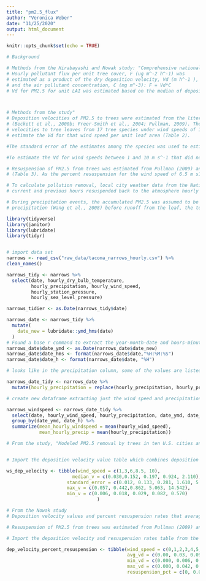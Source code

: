 ```yaml
---
title: "pm2.5_flux"
author: "Veronica Weber"
date: "11/25/2020"
output: html_document
---
```


```r
knitr::opts_chunk$set(echo = TRUE)
```

```r
# Background 

# Methods from the Hirabayashi and Nowak study: "Comprehensive national database of tree effects on air quality and human health in the United States" - 2015
# Hourly pollutant flux per unit tree cover, F (ug m^-2 h^-1) was
# estimated as a product of the dry deposition velocity, Vd (m h^-1 ),
# and the air pollutant concentration, C (mg m^-3): F = Vd*C
# Vd for PM2.5 for unit LAI was estimated based on the median of deposition velocity measurements for varied wind speeds reported in the literature. Vd was then multiplied by LAI, and F for PM2.5 was computed accounting for the resuspension of the particles from leaves to the atmosphere due to the wind and wash-off of particles from leaves to the ground by precipitation. The detailed process for PM2.5 dry depositions is given in Nowak et al. (2013).



# Methods from the study"
# Deposition velocities of PM2.5 to trees were estimated from the literature and varied with wind speed 
# (Beckett et al., 2000b; Freer-Smith et al., 2004; Pullman, 2009). These papers measured deposition     
# velocities to tree leaves from 17 tree species under wind speeds of 1, 3, 6, 8, 9 and 10 m s^-1. For  each wind speed, the median deposition velocities from the measured deposition velocities was used to
# estimate the Vd for that wind speed per unit leaf area (Table 2). 

#The standard error of the estimates among the species was used to estimate a potential range of values of deposition velocities. The 95 percent confidence interval of median deposition velocity per wind speed was used to estimate a maximum deposition for the wind speed. As 95 percent confidence interval for the lower range of deposition velocities produced negative deposition velocities, the minimum average Vd from any species was used to represent the minimum Vd for the wind speed. 

#To estimate the Vd for wind speeds between 1 and 10 m s^-1 that did not have a measured Vd, values were interpolated between the closest measured values. For wind speeds above 10 m s^-11, the Vd for 10 m s^-1 was used; for a wind speed of 0 m s^-1, the Vd was assumed to be 0ms^-1 (Table 3).

# Resuspension of PM2.5 from trees was estimated from Pullman (2009) and varied with wind speed. This paper measured percent resuspension of PM2.5 from tree leaves of three tree species under wind speeds of 6.5, 10 and 13 m s1. The average percent resuspension for the trees species and wind speed was calculated
# (Table 3). As the percent resuspension for the wind speed of 6.5 m s1 was 9.5%, a value of 9% was assumed for a wind speed of 6 m s1 and 10% for 7 m s1. The percent resuspension for a wind speed of 0 m s1 was assumed to be 0%. To estimate the percent resuspension for wind speeds between 0 and 13 m s1 that did not have measured resuspension rates, values were interpolated from the closest measured values (or assumed value at wind speed of 0 m s1). For wind speeds above 13 m s1, the percent resuspension rate for 13 m s1 was used (Table 3).

# To calculate pollution removal, local city weather data from the National Climatic Data Center were used to obtain hourly wind speed and precipitation data. Hourly flux values to trees in the city (Eq. (1); mg m2 h1) were multiplied by total leaf surface area (m2) with hourly Vd based on local wind speed (Table 3). Flux values were accumulated hourly with a percent of the total accumulated PM2.5 over the
# current and previous hours resuspended back to the atmosphere hourly based on local wind speed. PM2.5 was accumulated upon leaves and resuspended from leaves during non-precipitation periods.

# During precipitation events, the accumulated PM2.5 was assumed to be washed off to the ground surface depending upon the magnitude of the precipitation event (Pe in mm). As leaves capture about 0.2 mm of
# precipitation (Wang et al., 2008) before runoff from the leaf, the total precipitation storage capacity (Ps in mm) of the canopy was calculated as 0.2  LAI. If Pe was greater than Ps, then all particles were assumed to be removed from the leaves and resuspension dropped to zero. When the Pe was less than Ps, no particles were removed from the leaves as there was no runoff from the leaves. After the rain stopped, PM2.5 began accumulating on and resuspending from leaves again. Water on the leaves after rain events was reduced hourly based on evaporation rates calculated from meteorological conditions. The annual flux to tree leaves was estimated as the total PM2.5 washed off leaves during the year plus the amount remaining on leaves at the end of the year.

```

```r
library(tidyverse)
library(janitor)
library(lubridate)
library(tidyr)


# import data set
narrows <- read_csv("raw_data/tacoma_narrows_hourly.csv") %>% 
clean_names() 

narrows_tidy <- narrows %>% 
  select(date, hourly_dry_bulb_temperature,
         hourly_precipitation, hourly_wind_speed,
         hourly_station_pressure,
         hourly_sea_level_pressure)

narrows_tidier <- as.Date(narrows_tidy$date)

narrows_date <- narrows_tidy %>% 
  mutate(
    date_new = lubridate::ymd_hms(date)
  )
# Found a base r command to extract the year-month-date and hours-minutes-seconds
narrows_date$date_ymd <- as.Date(narrows_date$date_new)
narrows_date$date_hms <- format(narrows_date$date,"%H:%M:%S")
narrows_date$date_h <- format(narrows_date$date, "%H")

# looks like in the precipitation column, some of the values are listed at "T". According to the Local Climatological Data (LCD) summaries  which provide a synopsis of climatic values for a single weather station over a specific month, a "T" value indicates a "trace" amount of precipitation. I'll replace these as 0 value. 

narrows_date_tidy <- narrows_date %>% 
  mutate(hourly_precipitation = replace(hourly_precipitation, hourly_precipitation == "T", 0))

```

```r
# create new dataframe extracting just the wind speed and precipitation with hours

narrows_windspeed <- narrows_date_tidy %>% 
  select(date, hourly_wind_speed, hourly_precipitation, date_ymd, date_hms, date_h) %>% 
  group_by(date_ymd, date_h) %>% 
  summarize(mean_hourly_windspeed = mean(hourly_wind_speed),
            mean_hourly_precip = mean(hourly_precipitation))
```


```r
# From the study, "Modeled PM2.5 removal by trees in ten U.S. cities and associated health effects" by Nowak et al, deposition velocity of PM2.5 to trees was estimated from the literature and varied with wind speed. (Beckett et al., 2000b; Freer-Smith et al., 2004; Pullman, 2009). These papers measured deposition velocities to tree leaves from 17 tree species under wind speeds of 1, 3, 6, 8, 9 and 10 m/sec. For each wind speed, the median deposition velocities from the measured deposition velocities was used to estimate the Vd for that wind speed per unit leaf area


# Import the deposition velocity value table which combines deposition velocity measurements in the prior (Beckett et al., 2000b; Freer-Smith et al., 2004; Pullman, 2009) studies: 

ws_dep_velocity <- tibble(wind_speed = c(1,3,6,8.5, 10),
                        median_v = c(0.030,0.152, 0.197, 0.924, 2.110),
                      standard_error = c(0.012, 0.133, 0.281, 1.610, 5.257),
                      max_v = c(0.057, 0.442,0.862, 5.063, 14.542),
                      min_v = c(0.006, 0.018, 0.029, 0.082, 0.570)
                                 )

# From the Nowak study
# Deposition velocity values and percent resuspension rates that averaged deposition velocity (Vd) that were missing values were interpolated between the closest values for windspeeds ranging from 1 - 10 m/sec. For wind speeds above 10 m/sec, the Vd for 10 m/sec was used, for a wind speed of 0, Vd was assumed to be 0.

# Resuspension of PM2.5 from trees was estimated from Pullman (2009) and varied with wind speed. This paper measured percent resuspension of PM2.5 from tree leaves of three tree species under wind speeds of 6.5, 10 and 13 m/sec. The average percent resuspension for the trees species and wind speed was calculated. To estimate the percent resuspension for wind speeds between 0 and 13 m/sec that did not have measured resuspension rates, values were interpolated from the closest measured values (or assumed value at wind speed of 0 m/sec). For wind speeds above 13 m/sec, the percent resuspension rate for 13 m/sec was used

# Import the deposition velocity and resuspension rates table from the Nowak study; 

dep_velocity_percent_resuspension <- tibble(wind_speed = c(0,1,2,3,4,5,6,7,8,9,10,11,12,13),
                                            avg_vd = c(0.00, 0.03, 0.09, 0.15, 0.17, 0.19, 0.20, 0.56, 0.92, 0.92, 2.11, 2.11, 2.11, 2.11),
                                            min_vd = c(0.000, 0.006, 0.012, 0.018, 0.022, 0.025, 0.029, 0.056, 0.082, 0.082, 0.570, 0.570, 0.570, 0.570),
                                            max_vd = c(0.000, 0.042, 0.163, 0.285, 0.349, 0.414, 0.478, 1.506, 2.534, 2.534, 7.367, 7.367, 7.367, 7.367),
                                            resuspension_pct = c(0, 0.015, 0.03, 0.045, 0.06, 0.075, 0.09, 0.10, 0.11, 0.12, 0.13, 0.16, 0.20, 0.23))
```

